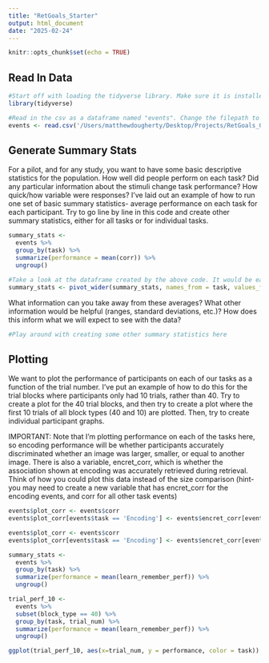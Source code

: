 ```yaml
---
title: "RetGoals_Starter"
output: html_document
date: "2025-02-24"
---
```


```r
knitr::opts_chunk$set(echo = TRUE)
```

## Read In Data

```r
#Start off with loading the tidyverse library. Make sure it is installed first
library(tidyverse)

#Read in the csv as a dataframe named "events". Change the filepath to wherever you placed the downloaded csv file
events <- read.csv('/Users/matthewdougherty/Desktop/Projects/RetGoals_Git/Piloting/Phase_1/RetGoals_PilotData.csv')
```

## Generate Summary Stats

For a pilot, and for any study, you want to have some basic descriptive statistics for the population. How well did people perform on each task? Did any particular information about the stimuli change task performance? How quick/how variable were responses? I've laid out an example of how to run one set of basic summary statistics- average performance on each task for each participant. Try to go line by line in this code and create other summary statistics, either for all tasks or for individual tasks.

```r
summary_stats <- 
  events %>% 
  group_by(task) %>% 
  summarize(performance = mean(corr)) %>% 
  ungroup()
```

```r
#Take a look at the dataframe created by the above code. It would be easier to visualize the performance if each task was its own column, rather than its own row. To do this, use the pivot_wider function
summary_stats <- pivot_wider(summary_stats, names_from = task, values_from = performance)
```

What information can you take away from these averages? What other information would be helpful (ranges, standard deviations, etc.)? How does this inform what we will expect to see with the data?

```r
#Play around with creating some other summary statistics here
```

## Plotting

We want to plot the performance of participants on each of our tasks as a function of the trial number. I've put an example of how to do this for the trial blocks where participants only had 10 trials, rather than 40. Try to create a plot for the 40 trial blocks, and then try to create a plot where the first 10 trials of all block types (40 and 10) are plotted. Then, try to create individual participant graphs.

IMPORTANT: Note that I'm plotting performance on each of the tasks here, so encoding performance will be whether participants accurately discriminated whether an image was larger, smaller, or equal to another image. There is also a variable, encret_corr, which is whether the association shown at encoding was accurately retrieved during retrieval. Think of how you could plot this data instead of the size comparison (hint- you may need to create a new variable that has encret_corr for the encoding events, and corr for all other task events)

```r
events$plot_corr <- events$corr
events$plot_corr[events$task == 'Encoding'] <- events$encret_corr[events$task == 'Encoding']
```

```r
events$plot_corr <- events$corr
events$plot_corr[events$task == 'Encoding'] <- events$encret_corr[events$task == 'Encoding']
```

```r
summary_stats <- 
  events %>% 
  group_by(task) %>% 
  summarize(performance = mean(learn_remember_perf)) %>% 
  ungroup()
```

```r
trial_perf_10 <-
  events %>% 
  subset(block_type == 40) %>% 
  group_by(task, trial_num) %>% 
  summarize(performance = mean(learn_remember_perf)) %>% 
  ungroup()
```

```r
ggplot(trial_perf_10, aes(x=trial_num, y = performance, color = task)) + geom_line()
```

```r

```
